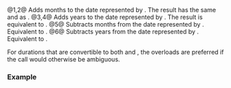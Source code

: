 {{cpp/chrono/title|operator+|operator- {{small|(std::chrono::year_month_day_last)}}}}
{{cpp/chrono/year_month_day_last/navbar}}
{{dcl begin}}
{{dcl header|chrono}}
{{dcl|since=c++20|
constexpr std::chrono::year_month_day_last
    operator+( const std::chrono::year_month_day_last&amp; ymdl,
               const std::chrono::months&amp; dm ) noexcept;
}}
{{dcl|since=c++20|
constexpr std::chrono::year_month_day_last
    operator+( const std::chrono::months&amp; dm,
               const std::chrono::year_month_day_last&amp; ymdl ) noexcept;
}}
{{dcl|since=c++20|
constexpr std::chrono::year_month_day_last
    operator+( const std::chrono::year_month_day_last&amp; ymdl,
               const std::chrono::years&amp; dy ) noexcept;
}}
{{dcl|since=c++20|
constexpr std::chrono::year_month_day_last
    operator+( const std::chrono::years&amp; dy,
               const std::chrono::year_month_day_last&amp; ymdl ) noexcept;
}}
{{dcl|since=c++20|
constexpr std::chrono::year_month_day_last
    operator-( const std::chrono::year_month_day_last&amp; ymdl,
               const std::chrono::months&amp; dm ) noexcept;
}}
{{dcl|since=c++20|
constexpr std::chrono::year_month_day_last
    operator-( const std::chrono::year_month_day_last&amp; ymdl,
               const std::chrono::years&amp; dy ) noexcept;
}}
{{dcl end}}

@1,2@ Adds {{c|dm.count()}} months to the date represented by {{c|ymdl}}. The result has the same {{rlpf|accessors|year}} and {{rlpf|accessors|month}} as {{c|std::chrono::year_month(ymdl.year(), ymdl.month()) + dm}}.
@3,4@ Adds {{c|dy.count()}} years to the date represented by {{c|ymdl}}. The result is equivalent to {{c|std::chrono::year_month_day_last(ymdl.year() + dy, ymdl.month_day_last())}}.
@5@ Subtracts {{c|dm.count()}} months from the date represented by {{c|ymdl}}. Equivalent to {{c|ymdl + -dm}}.
@6@ Subtracts {{c|dy.count()}} years from the date represented by {{c|ymdl}}. Equivalent to {{c|ymdl + -dy}}.

For durations that are convertible to both {{lc|std::chrono::years}} and {{lc|std::chrono::months}}, the {{tt|years}} overloads {{v|3,4,6}} are preferred if the call would otherwise be ambiguous.

===Example===
{{example
|code=
#include &lt;cassert&gt;
#include &lt;chrono&gt;
#include &lt;iostream&gt;

int main()
{
    auto ymdl{11/std::chrono::last/2020};
    std::cout &lt;&lt; ymdl &lt;&lt; '\n';

    ymdl = std::chrono::years(10) + ymdl;
    std::cout &lt;&lt; ymdl &lt;&lt; '\n';
    assert(ymdl == std::chrono::day(30)/
                   std::chrono::November/
                   std::chrono::year(2030));

    ymdl = ymdl - std::chrono::months(6);
    std::cout &lt;&lt; ymdl &lt;&lt; '\n';
    assert(ymdl == std::chrono::day(31)/
                   std::chrono::May/
                   std::chrono::year(2030));
}
|output=
2020/Nov/last
2030/Nov/last
2030/May/last
}}

{{langlinks|de|es|ja|ru|zh}}